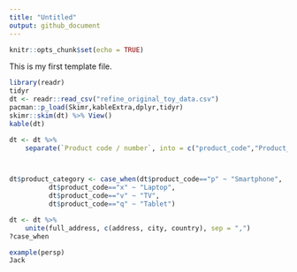 ```yaml
---
title: "Untitled"
output: github_document
---
```


```r
knitr::opts_chunk$set(echo = TRUE)
```

This is my first template file.

```r

library(readr)
tidyr
dt <- readr::read_csv("refine_original_toy_data.csv")
pacman::p_load(Skimr,kableExtra,dplyr,tidyr)
skimr::skim(dt) %>% View()
kable(dt)
```

```r
dt <- dt %>%
    separate(`Product code / number`, into = c("product_code","Product_number"),sep = "-")



dt$product_category <- case_when(dt$product_code=="p" ~ "Smartphone",
          dt$product_code=="x" ~ "Laptop",
          dt$product_code=="v" ~ "TV", 
          dt$product_code=="q" ~ "Tablet")

dt <- dt %>%
    unite(full_address, c(address, city, country), sep = ",")
?case_when
```

```r
example(persp)
Jack
```

